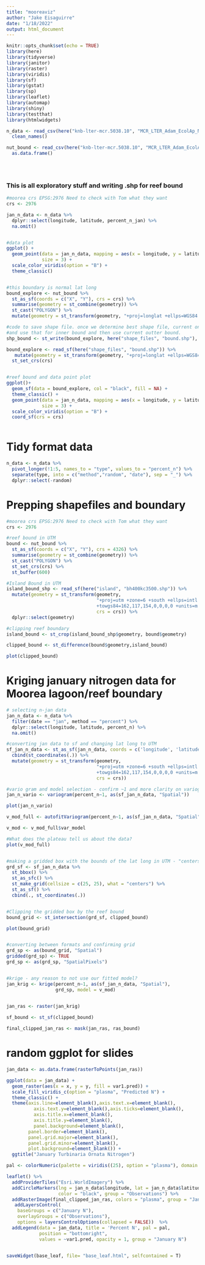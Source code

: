 ```yaml
---
title: "mooreaviz"
author: "Jake Eisaguirre"
date: "1/18/2022"
output: html_document
---
```


```r
knitr::opts_chunk$set(echo = TRUE)
library(here)
library(tidyverse)
library(janitor)
library(raster)
library(viridis)
library(sf)
library(gstat)
library(sp)
library(leaflet)
library(automap)
library(shiny)
library(testthat)
library(htmlwidgets)

```

```r
n_data <- read_csv(here("knb-lter-mcr.5038.10", "MCR_LTER_Adam_EcolAp_N_summary_20200331.csv")) %>% 
  clean_names()

nut_bound <- read_csv(here("knb-lter-mcr.5038.10", "MCR_LTER_Adam_EcolAp_Nut_boundary_20200331.csv")) %>% 
  as.data.frame()


  
```
### This is all exploratory stuff and writing .shp for reef bound
```r
#moorea crs EPSG:2976 Need to check with Tom what they want
crs <- 2976

jan_n_data <- n_data %>% 
  dplyr::select(longitude, latitude, percent_n_jan) %>% 
  na.omit()


#data plot
ggplot() +
  geom_point(data = jan_n_data, mapping = aes(x = longitude, y = latitude, color = percent_n_jan),
             size = 3) + 
  scale_color_viridis(option = "B") +
  theme_classic()


#this boundary is normal lat long
bound_explore <- nut_bound %>% 
  st_as_sf(coords = c("X", "Y"), crs = crs) %>%
  summarise(geometry = st_combine(geometry)) %>% 
  st_cast("POLYGON") %>% 
  mutate(geometry = st_transform(geometry, "+proj=longlat +ellps=WGS84 +datum=WGS84"))

#code to save shape file. once we determine best shape file, current one is wrong. might be better to get shape file of moorea
#and use that for inner bound and then use current outter bound.
shp_bound <- st_write(bound_explore, here("shape_files", "bound.shp"), delete_dsn=TRUE)

bound_explore <- read_sf(here("shape_files", "bound.shp")) %>% 
   mutate(geometry = st_transform(geometry, "+proj=longlat +ellps=WGS84 +datum=WGS84")) %>% 
  st_set_crs(crs)


#reef bound and data point plot
ggplot()+
  geom_sf(data = bound_explore, col = "black", fill = NA) +
  theme_classic() +
  geom_point(data = jan_n_data, mapping = aes(x = longitude, y = latitude, color = percent_n_jan),
             size = 3) + 
  scale_color_viridis(option = "B") +
  coord_sf(crs = crs)



```
# Tidy format data
```r

n_data <- n_data %>% 
  pivot_longer(!1:5, names_to = "type", values_to = "percent_n") %>% 
  separate(type, into = c("method","random", "date"), sep = "_") %>% 
  dplyr::select(-random)

```

# Prepping shapefiles and boundary
```r
#moorea crs EPSG:2976 Need to check with Tom what they want
crs <- 2976

#reef bound in UTM
bound <- nut_bound %>% 
  st_as_sf(coords = c("X", "Y"), crs = 4326) %>% 
  summarise(geometry = st_combine(geometry)) %>% 
  st_cast("POLYGON") %>% 
  st_set_crs(crs) %>% 
  st_buffer(600)

#Island Bound in UTM
island_bound_shp <- read_sf(here("island", "bh400kc3500.shp")) %>% 
  mutate(geometry = st_transform(geometry, 
                                 "+proj=utm +zone=6 +south +ellps=intl 
                                 +towgs84=162,117,154,0,0,0,0 +units=m +no_defs", 
                                 crs = crs)) %>% 
  dplyr::select(geometry)

#clipping reef boundary 
island_bound <- st_crop(island_bound_shp$geometry, bound$geometry)

clipped_bound <- st_difference(bound$geometry,island_bound)

plot(clipped_bound)
```

# Kriging january nitrogen data for Moorea lagoon/reef boundary
```r
# selecting n-jan data
jan_n_data <- n_data %>% 
  filter(date == "jan", method == "percent") %>%
  dplyr::select(longitude, latitude, percent_n) %>% 
  na.omit()

#converting jan data to sf and changing lat long to UTM
sf_jan_n_data <- st_as_sf(jan_n_data, coords = c('longitude', 'latitude'), crs = 4326) %>% 
  cbind(st_coordinates(.)) %>% 
  mutate(geometry = st_transform(geometry, 
                                 "+proj=utm +zone=6 +south +ellps=intl 
                                 +towgs84=162,117,154,0,0,0,0 +units=m +no_defs", 
                                 crs = crs))

#vario gram and model selection - confirm ~1 and more clarity on variogram results
jan_n_vario <- variogram(percent_n~1, as(sf_jan_n_data, "Spatial"))

plot(jan_n_vario)

v_mod_full <- autofitVariogram(percent_n~1, as(sf_jan_n_data, "Spatial"))

v_mod <- v_mod_full$var_model

#What does the plateau tell us about the data?
plot(v_mod_full)


#making a gridded box with the bounds of the lat long in UTM - "centers" correct or should it be "polygons", "corners"?
grd_sf <- sf_jan_n_data %>% 
  st_bbox() %>% 
  st_as_sfc() %>% 
  st_make_grid(cellsize = c(25, 25), what = "centers") %>%
  st_as_sf() %>% 
  cbind(., st_coordinates(.)) 


#Clipping the gridded box by the reef bound
bound_grid <- st_intersection(grd_sf, clipped_bound)

plot(bound_grid)


#converting between formats and confirming grid
grd_sp <- as(bound_grid, "Spatial") 
gridded(grd_sp) <- TRUE           
grd_sp <- as(grd_sp, "SpatialPixels")


#krige - any reason to not use our fitted model?
jan_krig <- krige(percent_n~1, as(sf_jan_n_data, "Spatial"), 
                  grd_sp, model = v_mod)

  
jan_ras <- raster(jan_krig)

sf_bound <- st_sf(clipped_bound)

final_clipped_jan_ras <- mask(jan_ras, ras_bound)

```

# random ggplot for slides
```r
jan_data <- as.data.frame(rasterToPoints(jan_ras))

ggplot(data = jan_data) + 
  geom_raster(aes(x = x, y = y, fill = var1.pred)) +
  scale_fill_viridis_c(option = "plasma", "Predicted N") +
  theme_classic() +
  theme(axis.line=element_blank(),axis.text.x=element_blank(),
          axis.text.y=element_blank(),axis.ticks=element_blank(),
          axis.title.x=element_blank(),
          axis.title.y=element_blank(),
          panel.background=element_blank(),
        panel.border=element_blank(),
        panel.grid.major=element_blank(),
        panel.grid.minor=element_blank(),
        plot.background=element_blank()) +
  ggtitle("January Turbinaria Ornata Nitrogen")


```

```r
pal <- colorNumeric(palette = viridis((25), option = "plasma"), domain = jan_data$var1.pred)

leaflet() %>% 
  addProviderTiles("Esri.WorldImagery") %>% 
  addCircleMarkers(lng = jan_n_data$longitude, lat = jan_n_data$latitude,
                   color = "black", group = "Observations") %>% 
  addRasterImage(final_clipped_jan_ras, colors = "plasma", group = "January N") %>% 
   addLayersControl(
    baseGroups = c("January N"),
    overlayGroups = c("Observations"),
    options = layersControlOptions(collapsed = FALSE))  %>% 
  addLegend(data = jan_data, title = 'Percent N', pal = pal,
            position = "bottomright", 
            values = ~var1.pred, opacity = 1, group = "January N")


saveWidget(base_leaf, file= "base_leaf.html", selfcontained = T)

```

